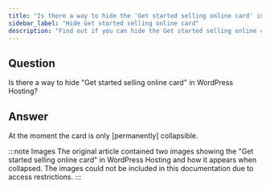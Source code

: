 ```yaml
---
title: "Is there a way to hide the 'Get started selling online card' in WordPress Hosting?"
sidebar_label: "Hide Get started selling online card"
description: "Find out if you can hide the Get started selling online card in WordPress Hosting"
---
```


## Question

Is there a way to hide "Get started selling online card" in WordPress Hosting?

## Answer

At the moment the card is only \[permanently\] collapsible.

:::note Images
The original article contained two images showing the "Get started selling online card" in WordPress Hosting and how it appears when collapsed. The images could not be included in this documentation due to access restrictions.
:::
